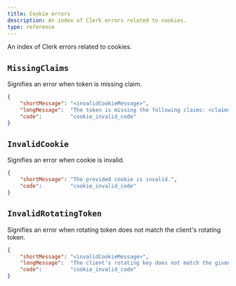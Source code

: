 ```yaml
---
title: Cookie errors
description: An index of Clerk errors related to cookies.
type: reference
---
```


An index of Clerk errors related to cookies.

## `MissingClaims`

Signifies an error when token is missing claim.

```json {{ prettier: false }}
{
    "shortMessage": "<invalidCookieMessage>",
    "longMessage":  "The token is missing the following claims: <claims>",
    "code":         "cookie_invalid_code"
}
```

## `InvalidCookie`

Signifies an error when cookie is invalid.

```json {{ prettier: false }}
{
    "shortMessage": "The provided cookie is invalid.",
    "code":         "cookie_invalid_code"
}
```

## `InvalidRotatingToken`

Signifies an error when rotating token does not match the client's rotating token.

```json {{ prettier: false }}
{
    "shortMessage": "<invalidCookieMessage>",
    "longMessage":  "The client's rotating key does not match the given one <token>",
    "code":         "cookie_invalid_code"
}
```
